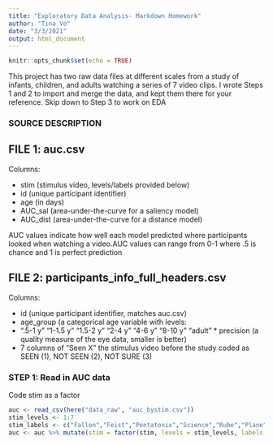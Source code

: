 ```yaml
---
title: "Exploratory Data Analysis- Markdown Homework"
author: "Tina Vo"
date: "3/3/2021"
output: html_document
---
```


```r
knitr::opts_chunk$set(echo = TRUE)
```
This project has two raw data files at different scales from a study of infants, children, and adults watching a series of 7 video clips. I wrote Steps 1 and 2 to import and merge the data, and kept them there for your reference. Skip down to Step 3 to work on EDA

### SOURCE DESCRIPTION

## FILE 1: auc.csv

Columns:

  * stim (stimulus video, levels/labels provided below)
  * id (unique participant identifier)
  * age (in days)
  * AUC_sal (area-under-the-curve for a saliency model)
  * AUC_dist (area-under-the-curve for a distance model)

AUC values indicate how well each model predicted where participants looked when watching a video.AUC values can range from 0-1 where .5 is chance and 1 is perfect prediction

## FILE 2: participants_info_full_headers.csv

Columns:

  * id (unique participant identifier, matches auc.csv)
  * age_group (a categorical age variable with levels:
  * ".5-1 y" "1-1.5 y" "1.5-2 y" "2-4 y" "4-6 y" "8-10 y" "adult"   * precision (a quality measure of the eye data, smaller is better)
  * 7 columns of "Seen X" the stimulus video before the study coded as SEEN (1), NOT SEEN (2), NOT SURE (3) 


### STEP 1: Read in AUC data

Code stim as a factor
```r
auc <- read_csv(here("data_raw", "auc_bystim.csv"))
stim_levels <- 1:7
stim_labels <- c("Fallon","Feist","Pentatonix","Science","Rube","Plane","Dogs")
auc <- auc %>% mutate(stim = factor(stim, levels = stim_levels, labels = stim_labels))

```


